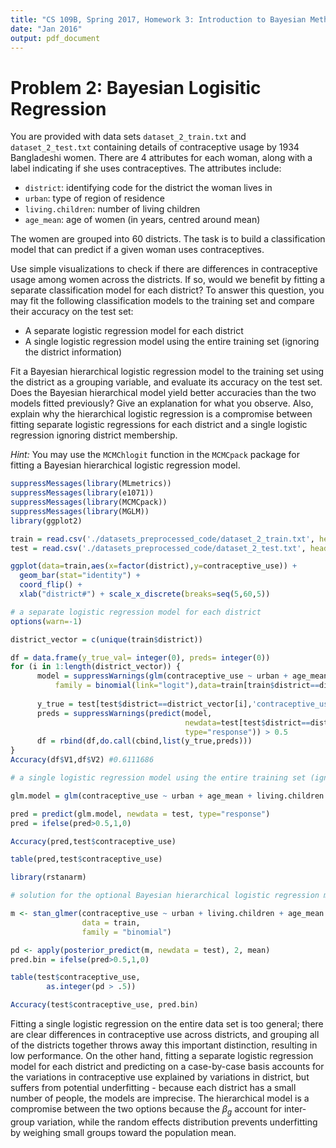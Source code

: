 ```yaml
---
title: "CS 109B, Spring 2017, Homework 3: Introduction to Bayesian Methods"
date: "Jan 2016"
output: pdf_document
---
```


# Problem 2: Bayesian Logisitic Regression
You are provided with data sets `dataset_2_train.txt` and `dataset_2_test.txt` containing details of contraceptive usage by 1934 Bangladeshi women. There are 4 attributes for each woman, along with a label indicating if she uses contraceptives. The attributes include: 

 - `district`: identifying code for the district the woman lives in
 - `urban`: type of region of residence
 - `living.children`: number of living children
 - `age_mean`: age of women (in years, centred around mean)

The women are grouped into 60 districts. The task is to build a classification model that can predict if a given woman uses contraceptives.

Use simple visualizations to check if there are differences in contraceptive usage among women across the districts. If so, would we benefit by fitting a separate classification model for each district? To answer this question, you may fit the following classification models to the training set and compare their accuracy on the test set:

- A separate logistic regression model for each district
- A single logistic regression model using the entire training set (ignoring the district information)

Fit a Bayesian hierarchical logistic regression model to the training set using the district as a grouping variable, and evaluate its accuracy on the test set. Does the Bayesian hierarchical model yield better accuracies than the two models fitted previously? Give an explanation for what you observe.  Also, explain why the hierarchical logistic regression is a compromise between fitting separate logistic regressions for each district and a single logistic regression ignoring district membership.

*Hint:* You may use the `MCMChlogit` function in the `MCMCpack` package for fitting a Bayesian hierarchical logistic regression model.


```r
suppressMessages(library(MLmetrics))
suppressMessages(library(e1071))
suppressMessages(library(MCMCpack))
suppressMessages(library(MGLM))
library(ggplot2)
```


```r
train = read.csv('./datasets_preprocessed_code/dataset_2_train.txt', header = TRUE)
test = read.csv('./datasets_preprocessed_code/dataset_2_test.txt', header = TRUE)

```

```r
ggplot(data=train,aes(x=factor(district),y=contraceptive_use)) + 
  geom_bar(stat="identity") +
  coord_flip() + 
  xlab("district#") + scale_x_discrete(breaks=seq(5,60,5))
```


```r
# a separate logistic regression model for each district  
options(warn=-1)

district_vector = c(unique(train$district))  

df = data.frame(y_true_val= integer(0), preds= integer(0)) 
for (i in 1:length(district_vector)) {
      model = suppressWarnings(glm(contraceptive_use ~ urban + age_mean + living.children ,
          family = binomial(link="logit"),data=train[train$district==district_vector[i],]))
      
      y_true = test[test$district==district_vector[i],'contraceptive_use']
      preds = suppressWarnings(predict(model, 
                                       newdata=test[test$district==district_vector[i],],
                                       type="response")) > 0.5
      df = rbind(df,do.call(cbind,list(y_true,preds)))
}
Accuracy(df$V1,df$V2) #0.6111686

```


```r
# a single logistic regression model using the entire training set (ignoring the district information)

glm.model = glm(contraceptive_use ~ urban + age_mean + living.children ,family = binomial(link="logit"),data=train)

pred = predict(glm.model, newdata = test, type="response")
pred = ifelse(pred>0.5,1,0)

Accuracy(pred,test$contraceptive_use)

table(pred,test$contraceptive_use)


```

```r
library(rstanarm)

# solution for the optional Bayesian hierarchical logistic regression model using RStan

m <- stan_glmer(contraceptive_use ~ urban + living.children + age_mean + (1 + urban + living.children + age_mean | district),
                data = train,
                family = "binomial")

pd <- apply(posterior_predict(m, newdata = test), 2, mean)
pred.bin = ifelse(pred>0.5,1,0)

table(test$contraceptive_use,
        as.integer(pd > .5))

Accuracy(test$contraceptive_use, pred.bin)
```

Fitting a single logistic regression on the entire data set is too general; there are clear differences in contraceptive use across districts, and grouping all of the districts together throws away this important distinction, resulting in low performance. On the other hand, fitting a separate logistic regression model for each  district and predicting on a case-by-case basis accounts for the variations in contraceptive use explained by variations in district, but suffers from potential underfitting - because each district has a small number of people, the models are imprecise. The hierarchical model is a compromise between the two options because the $\beta_g$ account for inter-group variation, while the random effects distribution prevents underfitting by weighing small groups toward the population mean. 